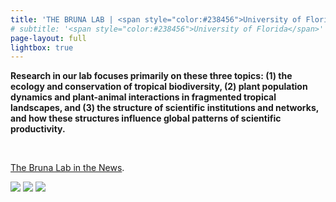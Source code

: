 ```yaml
---
title: 'THE BRUNA LAB | <span style="color:#238456">University of Florida</span>'
# subtitle: '<span style="color:#238456">University of Florida</span>'
page-layout: full
lightbox: true
---
```


<!-- <br> -->

<!-- <div class="gradient-text"> -->
<!-- <div class="welcome-headline"> -->
<!-- THE BRUNA LAB -->
<!-- <!-- <br> -->
<!-- </div> -->
<!-- <div class="welcome-subheadline"> -->
<!-- University of Florida -->
<!-- </div> -->
<!-- <br> -->


:::: {layout="[ 38, 62 ]"}

::: {#first-column}

**Research in our lab focuses primarily on these three topics: (1) the ecology and conservation of tropical biodiversity, (2) plant population dynamics and plant-animal interactions in fragmented tropical landscapes, and (3) the structure of scientific institutions and networks, and how  these structures influence global patterns of scientific productivity.**

&nbsp;
&nbsp;

<a class="btn btn-primary" href="news/index.qmd" role="button">The Bruna Lab in the News</a>. 


<!-- <a class="btn btn-outline-primary btn-sm" href="#" role="button">Link</a>.  -->
:::

::: {#second-column}
![](./images/br174.jpg){group="my-gallery"}
![](./images/bruna-logo-bird.png){group="my-gallery"}
![](./images/sloth.jpg){group="my-gallery"}

:::

::::


<!-- :::: {layout="[ 25, 25, 25, 25 ]"} -->

<!-- ::: {#first-column} -->
<!-- <!-- ![](./images/Vertical_Logo_Reversed-RGB_Raster-BLUE2.png) --> 
<!-- ::: -->

<!-- ::: {#second-column} -->
<!-- <!-- ![](./images/wec.png) --> 
<!-- ::: -->

<!-- ::: {#third-column} -->
<!-- <!-- ![](./images/bitr.png) -->
<!-- ::: -->

<!-- ::: {#fourth-column} -->
<!-- ![](./images/atbc.png) -->
<!-- ::: -->

<!-- ::: -->